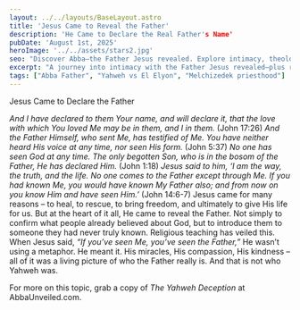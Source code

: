 ```yaml
---
layout: ../../layouts/BaseLayout.astro
title: 'Jesus Came to Reveal the Father'
description: 'He Came to Declare the Real Father's Name'
pubDate: 'August 1st, 2025'
heroImage: '../../assets/stars2.jpg'
seo: "Discover Abba—the Father Jesus revealed. Explore intimacy, theology, and the truth behind Yahweh and El Elyon at Abba Unveiled."
excerpt: "A journey into intimacy with the Father Jesus revealed—plus research that challenges the assumption that Yahweh is the Father."
tags: ["Abba Father", "Yahweh vs El Elyon", "Melchizedek priesthood"]
---
```


Jesus Came to Declare the Father

*And I have declared to them Your name, and will declare it, that the love with which You loved Me may be in them, and I in them.* (John 17:26)
*And the Father Himself, who sent Me, has testified of Me. You have neither heard His voice at any time, nor seen His form.* (John 5:37)
*No one has seen God at any time. The only begotten Son, who is in the bosom of the Father, He has declared Him.* (John 1:18)
*Jesus said to him, ‘I am the way, the truth, and the life. No one comes to the Father except through Me. If you had known Me, you would have known My Father also; and from now on you know Him and have seen Him.’* (John 14:6-7) 
Jesus came for many reasons – to heal, to rescue, to bring freedom, and ultimately to give His life for us. But at the heart of it all, He came to reveal the Father. Not simply to confirm what people already believed about God, but to introduce them to someone they had never truly known. Religious teaching has veiled this.
When Jesus said, *“If you’ve seen Me, you’ve seen the Father,”* He wasn’t using a metaphor. He meant it. His miracles, His compassion, His kindness – all of it was a living picture of who the Father really is. And that is not who Yahweh was. 

For more on this topic, grab a copy of *The Yahweh Deception* at AbbaUnveiled.com.